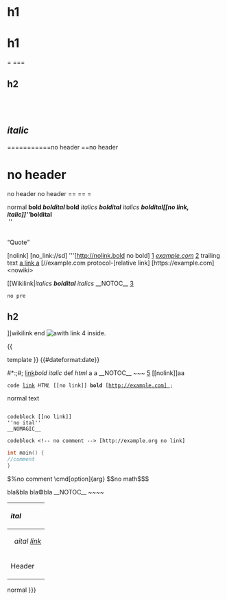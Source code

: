 = h1=
=h1==
===
==h2==
==&nbsp;==
=={{template}}==
==''italic''==
===========no header
==no header
=no header=no header
no header ==
==
=

normal '''bold ''boldital'' bold'''
''italics '''boldital''' italics''
'''''boldital'''''
''<nowiki>[[no link, italic]]</nowiki>{{template}}''
'''''boldital<!--comment--><br /> &nbsp;'''''

<br /><q>Quote</q><!--comment-->

[nolink]
[no_link://sd]
'''[http://nolink.bold
no bold]
[mailto:bla@bla.de]
[https://example.com  <!--comment-->''example.com'']
[HTTPS://EXAMPLE.COM] trailing text
[http://example.com a [[link]] a]
[//example.com protocol-[relative link]
<nowiki>[https://example.com]<nowiki></nowiki></nowiki>

[[Wikilink|''italics '''boldital''' italics''
__NOTOC__
[http://noextlink-in-wikilink.com]
 no pre
==h2==
]]wikilink end
[[File:image.svg|thumb|<!--description--> <i>a</i>'''with''' [[link]] [http://link.org] inside.]]

{{template <!-- skdjfh -->
|parameter|key = [[link|value]]&nbsp;[https://example.com text] <nowiki><!-- --></nowiki>a=''ital''
'''bold''' '''''bolditalic'''''|{{recursive|p|k=v<br />}}}}
{{not
a template}}
{{
	 
template
}}
{{msg:xyz}} {{raw:xyz}} {{msgnw:xyz}} {{subst:xyz}} {{safesubst:xyz}} {{:xyz}}
{{#dateformat:date}}
{{NAMESPACE}}

#*:;#; [[link]]''bold italic'' def <i>html</i> a&nbsp;a __NOTOC__ ~~~ <!--com--> [http://example.org] <nowiki>[[nolink]]</nowiki>a{{nbsp}}a

 code [[link]] <i>HTML</i> <nowiki>[[no link]]</nowiki> '''bold''' [http://example.com]&nbsp;
normal text
    <nowiki>
codeblock [[no link]]
''no ital''
__NOMAGIC__
</nowiki>
 <pre style="sdf">
codeblock <!-- no comment --> [http://example.org no link]
</pre>
<syntaxhighlight style="" lang='c'style="">
int main() {
//comment
}
</syntaxhighlight>
<math display="\nocmd">%no comment
\cmd[option]{arg}
$$no math$$</math>

bla&amp;bla&#9;bla&#x00A9;bla
__NOTOC__ ~~~~

  	{|
! style="text-align:left;"| ''ital''
|-
|&nbsp;<!-- comment --><i>a</i>''ital [[link]]''
  |[[link]]<nowiki>''no ital''</nowiki>
|[[File:image.svg|thumb|<!--description--> <i>a</i>'''with''' [[link]] [http://example.org] inside.]]
|-
!Header
|
|[[http://example.org]]
  |}
normal
{{{1| {{{2|&nbsp;}}} }}}
